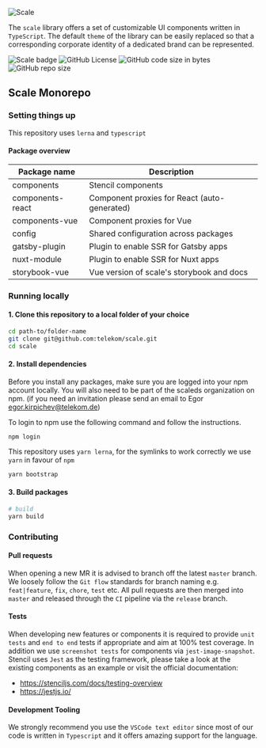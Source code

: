 
<Meta title="Setup/Getting Started" />

![Scale](/assets/scale-banner-ascii-light.png)

The `scale` library offers a set of customizable UI components written in `TypeScript`. The default `theme` of the library can be easily replaced so that a corresponding corporate identity of a dedicated brand can be represented.

![Scale badge](https://img.shields.io/badge/telekom-scale-%23e20074.svg) ![GitHub License](https://img.shields.io/github/license/telekom/scale.svg?style=flat-square) ![GitHub code size in bytes](https://img.shields.io/github/languages/code-size/telekom/scale.svg?style=flat-square) ![GitHub repo size](https://img.shields.io/github/repo-size/telekom/scale.svg?style=flat-square)

## Scale Monorepo

### Setting things up

This repository uses `lerna` and `typescript`

#### Package overview
|Package name       |Description|
|---                |---|
|components         |Stencil components|
|components-react   |Component proxies for React (auto-generated)|
|components-vue     |Component proxies for Vue|
|config             |Shared configuration across packages|
|gatsby-plugin      |Plugin to enable SSR for Gatsby apps|
|nuxt-module        |Plugin to enable SSR for Nuxt apps|
|storybook-vue      |Vue version of scale's storybook and docs|

### Running locally

#### 1. Clone this repository to a local folder of your choice

```bash
cd path-to/folder-name
git clone git@github.com:telekom/scale.git
cd scale
```

#### 2. Install dependencies

Before you install any packages, make sure you are logged into your npm account locally.
You will also need to be part of the scaleds organization on npm.
(if you need an invitation please send an email to Egor egor.kirpichev@telekom.de)

To login to npm use the following command and follow the instructions.
```
npm login
```

This repository uses `yarn lerna`, for the symlinks to work correctly we use `yarn` in favour of `npm`

```bash
yarn bootstrap
```

#### 3. Build packages

```bash
# build
yarn build
```

### Contributing

#### Pull requests

When opening a new MR it is advised to branch off the latest `master` branch. We loosely follow the `Git flow` standards for branch naming e.g. `feat|feature`, `fix`, `chore`, `test` etc. All pull requests are then merged into `master` and released through the `CI` pipeline via the `release` branch.

#### Tests

When developing new features or components it is required to provide `unit tests` and `end to end` tests if appropriate and aim at 100% test coverage. In addition we use `screenshot tests` for components via `jest-image-snapshot`. Stencil uses `Jest` as the testing framework, please take a look at the existing components as an example or visit the official documentation:

- https://stenciljs.com/docs/testing-overview
- https://jestjs.io/

#### Development Tooling

We strongly recommend you use the `VSCode text editor` since most of our code is written in `Typescript` and it offers amazing support for the language.


